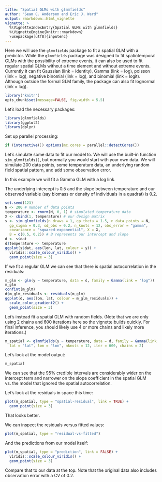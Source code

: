 ```yaml
---
title: "Spatial GLMs with glmmfields"
author: "Sean C. Anderson and Eric J. Ward"
output: rmarkdown::html_vignette
vignette: >
  %\VignetteIndexEntry{Spatial GLMs with glmmfields}
  %\VignetteEngine{knitr::rmarkdown}
  \usepackage[utf8]{inputenc}
---
```

  
Here we will use the `glmmfields` package to fit a spatial GLM with a predictor. While the `glmmfields` package was designed to fit spatiotemporal GLMs with the possibility of extreme events, it can also be used to fit regular spatial GLMs without a time element and without extreme events. Currently it can fit Gaussian (link = identity), Gamma (link = log), poisson (link = log), negative binomial (link = log), and binomial (link = logit). Although outside the formal GLM family, the package can also fit lognormal (link = log).
  
```r
library("knitr")
opts_chunk$set(message=FALSE, fig.width = 5.5)
```

Let's load the necessary packages:

```r
library(glmmfields)
library(ggplot2)
library(dplyr)
```

Set up parallel processing:

```r
if (interactive()) options(mc.cores = parallel::detectCores())
```

Let's simulate some data to fit our model to. We will use the built-in function `sim_glmmfields()`, but normally you would start with your own data. We will simulate 200 data points, some temperature data, an underlying random field spatial pattern, and add some observation error. 

In this example we will fit a Gamma GLM with a log link.

The underlying intercept is 0.5 and the slope between temperature and our observed variable (say biomass or density of individuals in a quadrat) is 0.2.

```r
set.seed(123)
N <- 200 # number of data points
temperature <- rnorm(N, 0, 1) # simulated temperature data
X <- cbind(1, temperature) # our design matrix
s <- sim_glmmfields(n_draws = 1, gp_theta = 1.5, n_data_points = N,
  gp_sigma = 0.3, sd_obs = 0.2, n_knots = 12, obs_error = "gamma",
  covariance = "squared-exponential", X = X,
  B = c(0.5, 0.2)) # B represents our intercept and slope
d <- s$dat
d$temperature <- temperature
ggplot(s$dat, aes(lon, lat, colour = y)) +
  viridis::scale_colour_viridis() +
  geom_point(size = 3)
```

If we fit a regular GLM we can see that there is spatial autocorrelation in the residuals:

```r
m_glm <- glm(y ~ temperature, data = d, family = Gamma(link = "log"))
m_glm
confint(m_glm)
d$m_glm_residuals <- residuals(m_glm)
ggplot(d, aes(lon, lat, colour = m_glm_residuals)) + 
  scale_color_gradient2() +
  geom_point(size = 3)
```

Let's instead fit a spatial GLM with random fields. (Note that we are only using 2 chains and 600 iterations here so the vignette builds quickly. For final inference, you should likely use 4 or more chains and likely more iterations.)

```r
m_spatial <- glmmfields(y ~ temperature, data = d, family = Gamma(link = "log"), 
  lat = "lat", lon = "lon", nknots = 12, iter = 600, chains = 2)
```

Let's look at the model output:

```r
m_spatial
```

We can see that the 95% credible intervals are considerably wider on the intercept term and narrower on the slope coefficient in the spatial GLM vs. the model that ignored the spatial autocorrelation.

Let's look at the residuals in space this time:

```r
plot(m_spatial, type = "spatial-residual", link = TRUE) +
  geom_point(size = 3)
```

That looks better.

We can inspect the residuals versus fitted values:

```r
plot(m_spatial, type = "residual-vs-fitted")
```

And the predictions from our model itself:

```r
plot(m_spatial, type = "prediction", link = FALSE) +
  viridis::scale_colour_viridis() +
  geom_point(size = 3)
```

Compare that to our data at the top. Note that the original data also includes observation error with a CV of 0.2.

